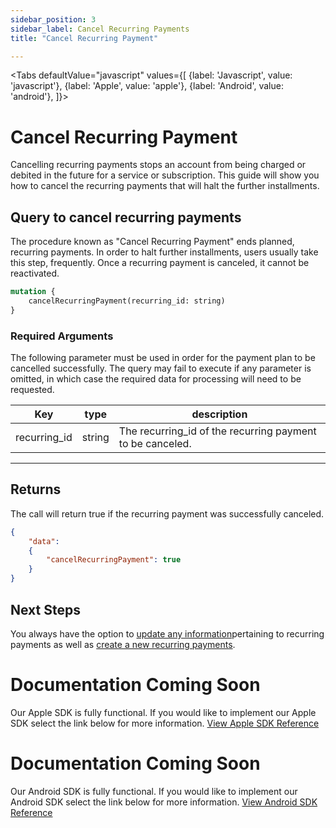 ```yaml
---
sidebar_position: 3
sidebar_label: Cancel Recurring Payments
title: "Cancel Recurring Payment"

---
```



<Tabs
  defaultValue="javascript"
  values={[
    {label: 'Javascript', value: 'javascript'},
    {label: 'Apple', value: 'apple'},
    {label: 'Android', value: 'android'},
  ]}>
  <TabItem value="javascript">

# Cancel Recurring Payment
Cancelling recurring payments stops an account from being charged or debited in the future for a service or subscription. This guide will show you how to cancel the recurring payments that will halt the further installments.

## Query to cancel recurring payments
The procedure known as "Cancel Recurring Payment" ends planned, recurring payments. In order to halt further installments, users usually take this step, frequently. Once a recurring payment is canceled, it cannot be reactivated.

```graphql
mutation {
    cancelRecurringPayment(recurring_id: string)
}

```

### Required Arguments
The following parameter must be used in order for the payment plan to be cancelled successfully. The query may fail to execute if any parameter is omitted, in which case the required data for processing will need to be requested.

|Key                |type         |       description                     |
|-------------------|-------------|---------------------------------------|     
| recurring_id            |string        |The recurring_id of the recurring payment to be canceled.|


***

## Returns
The call will return true if the recurring payment was successfully canceled.

```JSON
{
    "data": 
    {
        "cancelRecurringPayment": true
    }
}
```

## Next Steps
You always have the option to [update any information](update_recurring_payments.mdx)pertaining to recurring payments as well as [create a new recurring payments](../create_a_payment_plan.mdx).

</TabItem>
  <TabItem value="apple">

# Documentation Coming Soon
Our Apple SDK is fully functional. If you would like to implement our Apple SDK select the link below for more information.
<a href= "../../../sdk/apple/MAIN" class="button button--primary button--md">View Apple SDK Reference</a>

  </TabItem>

  <TabItem value="android">

# Documentation Coming Soon
Our Android SDK is fully functional. If you would like to implement our Android SDK select the link below for more information.
<a href= "../../../sdk/android/MAIN" class="button button--primary button--md">View Android SDK Reference</a>

  </TabItem>

</Tabs>